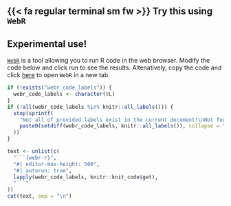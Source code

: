 <!--
This shortcode will include chunk returning WebR instance.
It requires pre-set `webr_code_labels` variable (character vector) containing labels of chunks to be included.

Global WebR configuration is available in the `_quarto.yaml` file.
-->

## {{< fa regular terminal sm fw >}} Try this using `WebR`

::: {.callout-warning appearance="simple" collapse="true"}
## Experimental use!

[`WebR`](https://docs.r-wasm.org/webr/latest/) is a tool allowing you to run R code in the web browser. Modify the code below and click run to see the results. Altenatively, copy the code and click [here](https://webr.r-wasm.org/latest/) to open `WebR` in a new tab.
:::

```r
if (!exists("webr_code_labels")) {
  webr_code_labels <- character(0L)
}
if (!all(webr_code_labels %in% knitr::all_labels())) {
  stop(sprintf(
    "Not all of provided labels exist in the current document!\nNot found labels are: %s.",
    paste0(setdiff(webr_code_labels, knitr::all_labels()), collapse = ", ")
  ))
}

text <- unlist(c(
  "```{webr-r}",
  "#| editor-max-height: 500",
  "#| autorun: true",
  lapply(webr_code_labels, knitr::knit_code$get),
  "```"
))
cat(text, sep = "\n")
```
